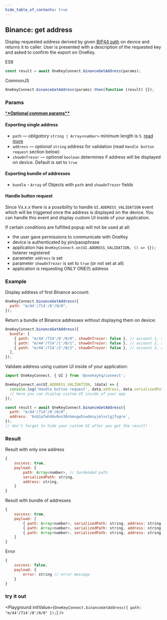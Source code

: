 ```yaml
---
hide_table_of_contents: true
---
```



## Binance: get address

Display requested address derived by given [BIP44 path](./path) on device and returns it to caller. User is presented with a description of the requested key and asked to confirm the export on OneKey.

ES6

```javascript
const result = await OneKeyConnect.binanceGetAddress(params);
```

CommonJS

```javascript
OneKeyConnect.binanceGetAddress(params).then(function (result) {});
```

### Params

[\***\*Optional common params\*\***](./commonParams)

#### Exporting single address

- `path` — _obligatory_ `string | Array<number>` minimum length is `5`. [read more](./path)
- `address` — _optional_ `string` address for validation (read `Handle button request` section below)
- `showOnTrezor` — _optional_ `boolean` determines if address will be displayed on device. Default is set to `true`

#### Exporting bundle of addresses

- `bundle` - `Array` of Objects with `path` and `showOnTrezor` fields

#### Handle button request

Since Vx.x.x there is a possibility to handle `UI.ADDRESS_VALIDATION` event which will be triggered once the address is displayed on the device. You can handle this event and display custom UI inside of your application.

If certain conditions are fulfilled popup will not be used at all:

- the user gave permissions to communicate with OneKey
- device is authenticated by pin/passphrase
- application has `OneKeyConnect.on(UI.ADDRESS_VALIDATION, () => {});` listener registered
- parameter `address` is set
- parameter `showOnTrezor` is set to `true` (or not set at all)
- application is requesting ONLY ONE(!) address

### Example

Display address of first Binance account:

```javascript
OneKeyConnect.binanceGetAddress({
  path: "m/44'/714'/0'/0/0",
});
```

Return a bundle of Binance addresses without displaying them on device:

```javascript
OneKeyConnect.binanceGetAddress({
  bundle: [
    { path: "m/44'/714'/0'/0/0", showOnTrezor: false }, // account 1, address 1
    { path: "m/44'/714'/1'/0/1", showOnTrezor: false }, // account 2, address 2
    { path: "m/44'/714'/2'/0/2", showOnTrezor: false }, // account 3, address 3
  ],
});
```

Validate address using custom UI inside of your application:

```javascript
import OneKeyConnect, { UI } from '@onekeyhq/connect';

OneKeyConnect.on(UI.ADDRESS_VALIDATION, (data) => {
  console.log('Handle button request', data.address, data.serializedPath);
  // here you can display custom UI inside of your app
});

const result = await OneKeyConnect.binanceGetAddress({
  path: "m/44'/714'/0'/0/0",
  address: 'bnb1afwh46v6nn30nkmugw5swdmsyjmlxslgjfugre',
});
// don't forget to hide your custom UI after you get the result!
```

### Result

Result with only one address

```javascript
{
    success: true,
    payload: {
        path: Array<number>, // hardended path
        serializedPath: string,
        address: string,
    }
}
```

Result with bundle of addresses

```javascript
{
    success: true,
    payload: [
        { path: Array<number>, serializedPath: string, address: string }, // account 1, address 1
        { path: Array<number>, serializedPath: string, address: string }, // account 2, address 2
        { path: Array<number>, serializedPath: string, address: string }  // account 3, address 3
    ]
}
```

Error

```javascript
{
    success: false,
    payload: {
        error: string // error message
    }
}
```

### try it out

<Playground
  initValue={`OneKeyConnect.binanceGetAddress({
    path: "m/44'/714'/0'/0/0"
});`}
/>
